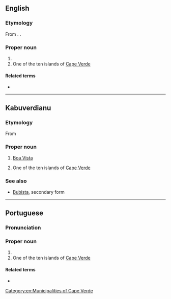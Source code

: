 ==English==

===Etymology===
From {{der|en|pt|boa}} {{m|pt|vista}}. {{doublet|en|Bella Vista|Buena Vista}}.

===Proper noun===
{{en-proper noun|head=Boa Vista}}

# {{place|en|municipality/state capital|s/Roraima|c/Brazil}}
# One of the ten islands of [[Cape Verde]]

====Related terms====
* {{l|en|boavistense}}
[[Category:en:Municipalities of Cape Verde]]

----

==Kabuverdianu==

===Etymology===
From {{der|kea|pt|Boa Vista}}

===Proper noun===
{{head|kea|proper noun}}

# {{lb|kea|Boa Vista}} [[Boa Vista]]
# One of the ten islands of [[Cape Verde]]

===See also===
*[[Bubista]], secondary form

{{topics|kea|Islands|Cape Verde}}

----

==Portuguese==

===Pronunciation===
{{pt-IPA|Bôa Vista}}

===Proper noun===
{{pt-proper noun|head=[[bom|Boa]] [[vista|Vista]]}}

# {{place|pt|municipality/state capital|s/Roraima|c/Brazil|t=Boa Vista}}
# One of the ten islands of [[Cape Verde]]

====Related terms====
* {{l|pt|boavistense}}